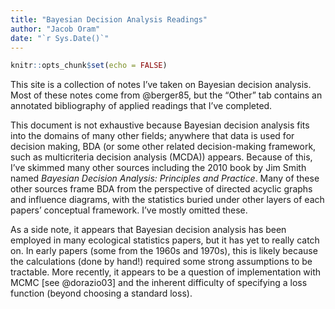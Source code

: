 ```yaml
---
title: "Bayesian Decision Analysis Readings"
author: "Jacob Oram"
date: "`r Sys.Date()`"
---
```


```r
knitr::opts_chunk$set(echo = FALSE)
```

This site is a collection of notes I've taken on Bayesian decision analysis. 
Most of these notes come from @berger85, but the "Other" tab contains an annotated bibliography of applied readings that I've completed. 

This document is not exhaustive because Bayesian decision analysis fits into the domains of many other fields; anywhere that data is used for decision making, BDA (or some other related decision-making framework, such as multicriteria decision analysis (MCDA)) appears. 
Because of this, I've skimmed many other sources including the 2010 book by Jim Smith named *Bayesian Decision Analysis: Principles and Practice*. 
Many of these other sources frame BDA from the perspective of directed acyclic graphs and influence diagrams, with the statistics buried under other layers of each papers' conceptual framework. 
I've mostly omitted these. 

As a side note, it appears that Bayesian decision analysis has been employed in many ecological statistics papers, but it has yet to really catch on.
In early papers (some from the 1960s and 1970s), this is likely because the calculations (done by hand!) required some strong assumptions to be tractable. 
More recently, it appears to be a question of implementation with MCMC [see @dorazio03] and the inherent difficulty of specifying a loss function (beyond choosing a standard loss). 
